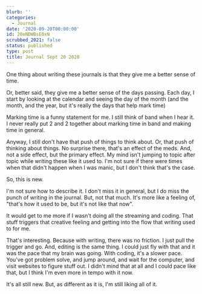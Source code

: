 ```yaml
---
blurb: ''
categories:
  - Journal
date: '2020-09-20T00:00:00'
id: 20eNDWBsE0xN
scrubbed_2021: false
status: published
type: post
title: Journal Sept 20 2020
---
```


One thing about writing these journals is that they give me a better sense of time. 

Or, better said, they give me a better sense of the days passing. Each day, I start by looking at the calendar and seeing the day of the month (and the month, and the year, but it's really the days that help mark time)

Marking time is a funny statement for me. I still think of band when I hear it. I never really put 2 and 2 together about marking time in band and making time in general. 

Anyway, I still don't have that push of things to think about. Or, that push of thinking about things. No surprise there, that's an effect of the meds. And, not a side effect, but the primary effect. My mind isn't jumping to topic after topic while writing these like it used to. I'm not sure if there were times when that didn't happen when I was manic, but I don't think that's the case. 

So, this is new. 

I'm not sure how to describe it. I don't miss it in general, but I do miss the punch of writing in the journal. But, not that much. It's more like a feeling of, "that's how it used to be, but it's not like that now". 

It would get to me  more if I wasn't doing all the streaming and coding. That stuff triggers that creative feeling and getting into the flow that writing used to for me. 

That's interesting. Because with writing, there was no friction. I just pull the trigger and go. And, editing is the same thing. I could just fly with that and it was the pace that my brain was going. With coding, it's a slower pace. You've got problem solve, and jump around, and wait for the computer, and visit websites to figure stuff out. I didn't mind that at all and I could pace like that, but I think I'm even more in tempo with it now. 

It's all still new. But, as different as it is, I'm still liking all of it.
